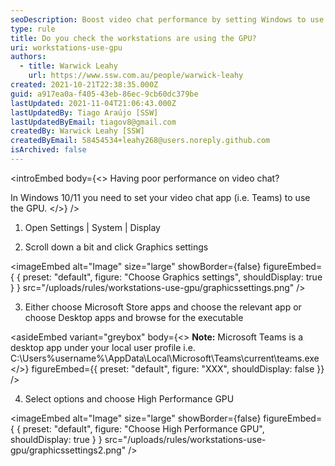 ```yaml
---
seoDescription: Boost video chat performance by setting Windows to use the GPU, a simple tweak that improves Microsoft Teams and other apps' graphics processing capabilities.
type: rule
title: Do you check the workstations are using the GPU?
uri: workstations-use-gpu
authors:
  - title: Warwick Leahy
    url: https://www.ssw.com.au/people/warwick-leahy
created: 2021-10-21T22:38:35.000Z
guid: a917ea0a-f405-43eb-86ec-9cb60dc379be
lastUpdated: 2021-11-04T21:06:43.000Z
lastUpdatedBy: Tiago Araújo [SSW]
lastUpdatedByEmail: tiagov8@gmail.com
createdBy: Warwick Leahy [SSW]
createdByEmail: 58454534+leahy268@users.noreply.github.com
isArchived: false
---
```


<introEmbed
  body={<>
Having poor performance on video chat?

In Windows 10/11 you need to set your video chat app (i.e. Teams) to use the GPU.
  </>}
/>
1. Open Settings | System | Display

2. Scroll down a bit and click Graphics settings

   
<imageEmbed
  alt="Image"
  size="large"
  showBorder={false}
  figureEmbed={ {
    preset: "default",
    figure: "Choose Graphics settings",
    shouldDisplay: true
  } }
  src="/uploads/rules/workstations-use-gpu/graphicssettings.png"
/>


3. Either choose Microsoft Store apps and choose the relevant app or choose Desktop apps and browse for the executable


<asideEmbed
  variant="greybox"
  body={<>
    **Note:** Microsoft Teams is a desktop app under your local user profile i.e. C:\Users%username%\AppData\Local\Microsoft\Teams\current\teams.exe
  </>}
  figureEmbed={{
    preset: "default",
    figure: "XXX",
    shouldDisplay: false
  }}
/>


4. Select options and choose High Performance GPU

   
<imageEmbed
  alt="Image"
  size="large"
  showBorder={false}
  figureEmbed={ {
    preset: "default",
    figure: "Choose High Performance GPU",
    shouldDisplay: true
  } }
  src="/uploads/rules/workstations-use-gpu/graphicssettings2.png"
/>

